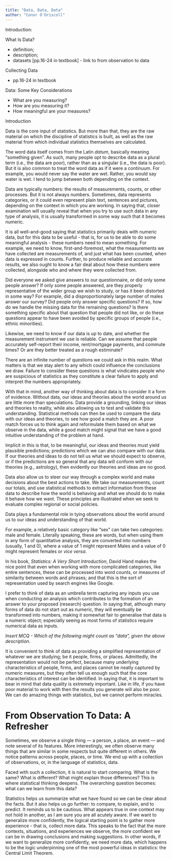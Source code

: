 ```yaml
---
title: "Data, Data, Data"
author: "Conor O'Driscoll"
---
```


Introduction:


What Is Data?

- definition;
- description;
- datasets [pp.16-24 in textbook] - link to from observation to data


Collecting Data

- pp.16-24 in textbook

Data: Some Key Considerations

- What are you measuring?
- How are you measuring it?
- How meaningful are your measures?

Introduction

Data is the core input of statistics. But more than that, they are the raw material on which the discipline of statistics is built, as well as the raw material from which individual statistics themselves are calculated. 

::: callout-note
The word data itself comes from the Latin _datum_, basically meaning "something given". As such, many people opt to describe data as a plural term (i.e., the data are poor), rather than as a singular (i.e., the data is poor). But it is also common to treat the word data as if it were a continuum. For example, you would never say the water are wet. Rather, you would say water is wet. I tend to jump between both depending on the context.
:::

Data are typically numbers: the results of measurements, counts, or other processes. But it is not always numbers. Sometimes, data represents categories, or it could even represent plain text, sentences and pictures, depending on the context in which you are working. In saying that, closer examination will usually reveal that when you try to use such data in any type of analysis, it is usually transformed in some way such that it becomes numeric. 

It is all well-and-good saying that statistics primarily deals with numeric data, but for this data to be useful - that is, for us to be able to do some meaningful analysis - these numbers need to mean something. For example, we need to know, first-and-foremost, what the measurements we have collected are measurements of, and just what has been counted, when data is expressed in counts. Further, to produce reliable and accurate results, we also ought to know a fair deal about how these numbers were collected, alongside who and where they were collected from.

Did everyone we asked give answers to our questionnaire, or did only some people answer? If only some people answered, are they properly representative of the wider group we wish to study, or has it been distorted in some way? For example, did a disproportionately large number of males answer our survey? Did people only answer specific questions? If so, how do we handle the missing data for the remaining questions? Is there something specific about that question that people did not like, or do these questions appear to have been avoided by specific groups of people (i.e., ethnic minorities).

Likewise, we need to know if our data is up to date, and whether the measurement instrument we use is reliable. Can we assume that people accurately self-report their income, rent/mortgage payments, and commute times? Or are they better treated as a rough estiminate?

There are an infinite number of questions we could ask in this realm. What matters is that we stay alert to any which could influence the conclusions we draw. Failure to consider these questions is what vindicates people who are suspicious of statistics as they constitute a clear failure to apply and interpret the numbers appropriately.

With that in mind, another way of thinking about data is to consider it a form of evidence. Without data, our ideas and theories about the world around us are little more than speculations. Data provide a grounding, linking our ideas and theories to reality, while also allowing us to test and validate this understanding. Statistical methods can then be used to compare the data with our ideas and theories, to see how good a match they are. A poor match forces us to think again and reformulate them based on what we observe in the data, while a good match might signal that we have a good intuitive understanding of the problem at hand.

Implicit in this is that, to be meaningful, our ideas and theories must yield plausible predictions; predictions which we can also compare with our data. If our theories and ideas to do not tell us what we should expect to observe, or if the predictions are so general that any data will conform with our theories (e.g., astrology), then evidently our theories and ideas are no good.

Data also allow us to steer our way through a complex world and make decisions about the best actions to take. We take our measurements, count our totals, and use statistical methods to extract information from these data to describe how the world is behaving and what we should do to make it behave how we want. These principles are illustrated when we seek to evaluate complex regional or social policies.

Data plays a fundamental role in tying observations about the world around us to our ideas and understanding of that world. 


For example, a relatively basic category like "sex" can take two categories: male and female. Literally speaking, these are words, but when using them in any form of quantitative analysis, they are converted into numbers (usually, 1 and 0), where a value of 1 might represent Males and a value of 0 might represent females or _vice versa_.

In his book, _Statistics: A Very Short Introduction_, David Hand makes the nice point that even when working with more complicated categories, like entire sentences, these can be processed into word counts, or measures of similarity between words and phrases; and that this is the sort of representation used by search engines like Google.

I prefer to think of data as an umbrella term capturing any inputs you use when conducting an analysis which contributes to the formation of an answer to your proposed (research) question. In saying that, although many forms of data do not start out as numeric, they will eventually be transformed into numbers, making it somewhat fair to generalise that data is a numeric object; especially seeing as most forms of statistics require numerical data as inputs.


*Insert MCQ - Which of the following might count as "data", given the above description*.




It is convenient to think of data as providing a simplified representation of whatever we are studying; be it people, firms, or places. Admittedly, the representation would not be perfect, because many underlying characteristics of people, firms, and places cannot be neatly captured by numeric measures, but they often tell us enough such that the core characteristics of interest can be identified. In saying that, it is important to bear in mind that data quality is extremely important. Like in life, if you have poor material to work with then the results you generate will also be poor. We can do amazing things with statistics, but we cannot perform miracles.



From Observation To Data: A Refresher
======

Sometimes, we observe a single thing — a person, a place, an event — and note several of its features. More interestingly, we often observe many things that are similar in some respects but quite different in others. We notice patterns across people, places, or time. We end up with a collection of observations, or, in the language of statistics, data.

Faced with such a collection, it is natural to start comparing. What is the same? What is different? What might explain those differences? This is where statistical thinking deepens. The overarching question becomes: what can we learn from this data?

Statistics helps us summarize what we have found so we can be clear about the facts. But it also helps us go further: to compare, to explain, and to predict. It reminds us to be cautious. What appears true in one context may not hold in another, as I am sure you are all acutely aware. If we want to generalize more confidently, the logical starting point is to gather more experience - that is, collect more data. This speaks to the fact that the more contexts, situations, and experiences we observe, the more confident we can be in drawing conclusions and making suggestions. In other words, if we want to generalize more confidently, we need more data, which happens to be the logic underpinning one of the most powerful ideas in statistics: the Central Limit Theorem.
